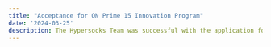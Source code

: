 ```yaml
---
title: "Acceptance for ON Prime 15 Innovation Program"
date: '2024-03-25'
description: The Hypersocks Team was successful with the application for ON Prime Program.
---
```

